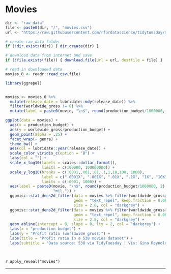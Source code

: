 # Movies



```r

dir <- "raw_data"
file <- paste0(dir, "/", "movies.csv")
url <- "https://raw.githubusercontent.com/rfordatascience/tidytuesday/master/data/2018/2018-10-23/movie_profit.csv"

# create raw_data folder
if (!dir.exists(dir)) { dir.create(dir) }

# download data from internet and save
if (!file.exists(file)) { download.file(url = url, destfile = file) }

# read in downloaded data
movies_0 <- readr::read_csv(file)
```


```r
library(ggrepel)


movies <- movies_0 %>% 
  mutate(release_date = lubridate::mdy(release_date)) %>% 
  filter(worldwide_gross != 0) %>% 
  mutate(label = paste0(movie, "\n$", round(production_budget/1000000, 2), "mil."))

```



```r
ggplot(data = movies) +
  aes(x = production_budget) +
  aes(y = worldwide_gross/production_budget) +
  geom_point(alpha = .25) +
  facet_wrap(~ genre) +
  theme_bw() +
  aes(col = lubridate::year(release_date)) +
  scale_color_viridis_c(option = "B") +
  labs(col = "") +
  scale_x_log10(labels = scales::dollar_format(), 
                limits = c(100000, 100000000)) + 
  scale_y_log10(breaks = c(.0001,.001,.01,.1,1,10,100, 1000), 
                label = c(".0001X", ".001X", ".01X", ".1X", "1X", "10X", "100X", "1000X"), 
                limits = c(.0001, 1000)) +
  aes(label = paste0(movie, "\n$", round(production_budget/1000000, 2), 
                     "mil.")) +
  ggpmisc::stat_dens2d_filter(data = movies %>% filter(worldwide_gross>10*production_budget), 
                              geom = "text_repel", keep.fraction = 0.06, 
                              size = 2.8, col = "darkgrey") + 
  ggpmisc::stat_dens2d_filter(data = movies %>% filter(worldwide_gross<production_budget), 
                              geom = "text_repel", keep.fraction = 0.002, 
                              size = 2.8, col = "darkgrey") + 
  geom_abline(intercept = 0, slope = 0, lty = 2, col = "darkgrey") +
  labs(x = "production budget") +
  labs(y = "Profit ratio (worldwide gross)") +
  labs(title = "Profit ratio in a 538 movies dataset") +
  labs(subtitle = "Data source: 538 via TidyTuesday | Vis: Gina Reynolds")

  

```

`r apply_reveal("movies")`


---
